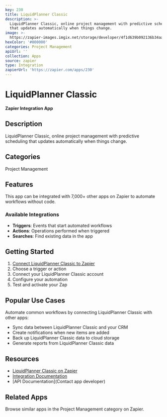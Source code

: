 ```yaml
---
key: 230
title: LiquidPlanner Classic
description: >-
  LiquidPlanner Classic, online project management with predictive scheduling
  that updates automatically when things change.
image: >-
  https://zapier-images.imgix.net/storage/developer/4f1d639b092136b34aa6838e04d8ebed.png?auto=format%2Ccompress&ixlib=python-3.0.0&q=50
hexColor: '#000000'
categories: Project Management
apiUrl: ''
collection: Apps
source: zapier
type: Integration
zapierUrl: 'https://zapier.com/apps/230'
---
```

# LiquidPlanner Classic

**Zapier Integration App**

## Description

LiquidPlanner Classic, online project management with predictive scheduling that updates automatically when things change.

## Categories

Project Management

## Features

This app can be integrated with 7,000+ other apps on Zapier to automate workflows without code.

### Available Integrations

- **Triggers**: Events that start automated workflows
- **Actions**: Operations performed when triggered
- **Searches**: Find existing data in the app

## Getting Started

1. [Connect LiquidPlanner Classic to Zapier](https://zapier.com/apps/230)
2. Choose a trigger or action
3. Connect your LiquidPlanner Classic account
4. Configure your automation
5. Test and activate your Zap

## Popular Use Cases

Automate common workflows by connecting LiquidPlanner Classic with other apps:

- Sync data between LiquidPlanner Classic and your CRM
- Create notifications when new items are added
- Back up LiquidPlanner Classic data to cloud storage
- Generate reports from LiquidPlanner Classic data

## Resources

- [LiquidPlanner Classic on Zapier](https://zapier.com/apps/230)
- [Integration Documentation](https://zapier.com/apps/230/integrations)
- [API Documentation](Contact app developer)

## Related Apps

Browse similar apps in the Project Management category on Zapier.
